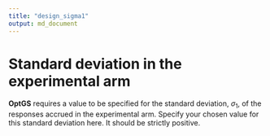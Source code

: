 ```yaml
---
title: "design_sigma1"
output: md_document
---
```


# Standard deviation in the experimental arm

__OptGS__ requires a value to be specified for the standard deviation,
$\sigma_1$, of the responses accrued in the experimental arm. Specify your chosen value for this standard deviation here. It should be strictly positive.
